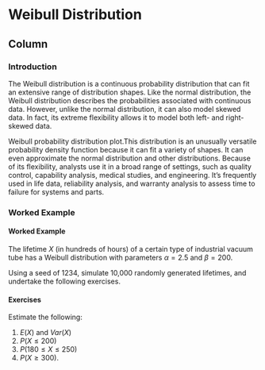 Weibull Distribution {data-navmenu="Continuous Distributions"}
==============================================================

Column {.tabset}
--------------------------------

### Introduction

The Weibull distribution is a continuous probability distribution that can fit an extensive range of distribution shapes. Like the normal distribution, the Weibull distribution describes the probabilities associated with continuous data. However, unlike the normal distribution, it can also model skewed data. In fact, its extreme flexibility allows it to model both left- and right-skewed data.

Weibull probability distribution plot.This distribution is an unusually versatile probability density function because it can fit a variety of shapes. It can even approximate the normal distribution and other distributions. Because of its flexibility, analysts use it in a broad range of settings, such as quality control, capability analysis, medical studies, and engineering. It’s frequently used in life data, reliability analysis, and warranty analysis to assess time to failure for systems and parts.

### Worked Example

<h4>Worked Example</h4>



The lifetime $X$ (in hundreds of hours) of a certain type of industrial vacuum tube has a Weibull distribution with parameters $\alpha = 2.5$ and $\beta = 200$. 


Using a seed of 1234, simulate 10,000 randomly generated lifetimes, and undertake the following exercises.

#### Exercises

Estimate the following:

1. $E(X)$ and $Var(X)$
2. $P(X\leq 200)$
3. $P(180\leq X \leq 250)$
4. $P(X\geq 300)$.
